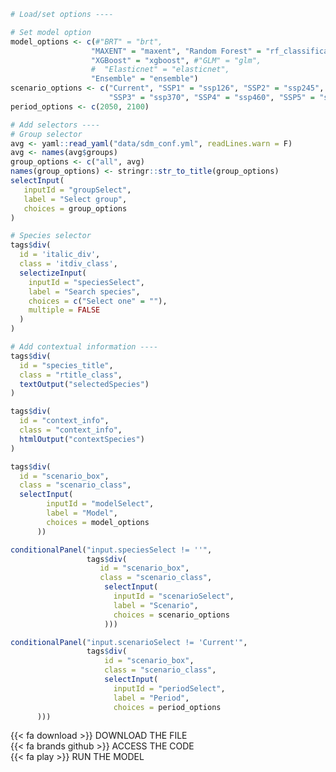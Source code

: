 ::: {.tabdiv}

```r
# Load/set options ----

# Set model option
model_options <- c(#"BRT" = "brt", 
                  "MAXENT" = "maxent", "Random Forest" = "rf_classification_ds", 
                  "XGBoost" = "xgboost", #"GLM" = "glm",
                  #  "Elasticnet" = "elasticnet", 
                  "Ensemble" = "ensemble")
scenario_options <- c("Current", "SSP1" = "ssp126", "SSP2" = "ssp245",
                      "SSP3" = "ssp370", "SSP4" = "ssp460", "SSP5" = "ssp585")
period_options <- c(2050, 2100)

# Add selectors ----
# Group selector
avg <- yaml::read_yaml("data/sdm_conf.yml", readLines.warn = F)
avg <- names(avg$groups)
group_options <- c("all", avg)
names(group_options) <- stringr::str_to_title(group_options)
selectInput(
   inputId = "groupSelect",
   label = "Select group", 
   choices = group_options
)

# Species selector
tags$div(
  id = 'italic_div',
  class = 'itdiv_class',
  selectizeInput(
    inputId = "speciesSelect",
    label = "Search species",
    choices = c("Select one" = ""),
    multiple = FALSE
  )
)

# Add contextual information ----
tags$div(
  id = "species_title",
  class = "rtitle_class",
  textOutput("selectedSpecies")
)

tags$div(
  id = "context_info",
  class = "context_info",
  htmlOutput("contextSpecies")
)
```

<div class="bottom-container"> 
::: {.grid .gridaltsm}

::: {.g-col-5}
```r
tags$div(
  id = "scenario_box",
  class = "scenario_class",
  selectInput(
        inputId = "modelSelect",
        label = "Model",
        choices = model_options
      ))
```
:::

::: {.g-col-4}
```r
conditionalPanel("input.speciesSelect != ''",
                 tags$div(
                    id = "scenario_box",
                    class = "scenario_class",
                     selectInput(
                       inputId = "scenarioSelect",
                       label = "Scenario",
                       choices = scenario_options
                     )))
```

:::

::: {.g-col-3}
```r
conditionalPanel("input.scenarioSelect != 'Current'",
                 tags$div(
                     id = "scenario_box",
                     class = "scenario_class",
                     selectInput(
                       inputId = "periodSelect",
                       label = "Period",
                       choices = period_options
      )))
```

:::

:::
</div>

<div class="context-icons">

<div class="context-icons-box" onclick="location.href='https://obis.org';">{{< fa download >}} DOWNLOAD THE FILE</div>

<div class="context-icons-box" onclick="location.href='https://obis.org';">{{< fa brands github >}} ACCESS THE CODE</div>

<div class="context-icons-box" onclick="location.href='https://obis.org';">{{< fa play >}} RUN THE MODEL</div>

</div>


:::